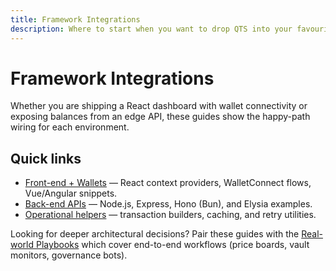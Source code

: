 ```yaml
---
title: Framework Integrations
description: Where to start when you want to drop QTS into your favourite framework.
---
```



# Framework Integrations

Whether you are shipping a React dashboard with wallet connectivity or exposing balances from an edge API, these guides
show the happy-path wiring for each environment.

## Quick links

- [Front-end + Wallets](./frontend) — React context providers, WalletConnect flows, Vue/Angular snippets.
- [Back-end APIs](./backend) — Node.js, Express, Hono (Bun), and Elysia examples.
- [Operational helpers](./operations) — transaction builders, caching, and retry utilities.

<Callout type="info">
  Looking for deeper architectural decisions? Pair these guides with the <a href="/docs/guides/real-world-playbooks">Real-world Playbooks</a>
  which cover end-to-end workflows (price boards, vault monitors, governance bots).
</Callout>
